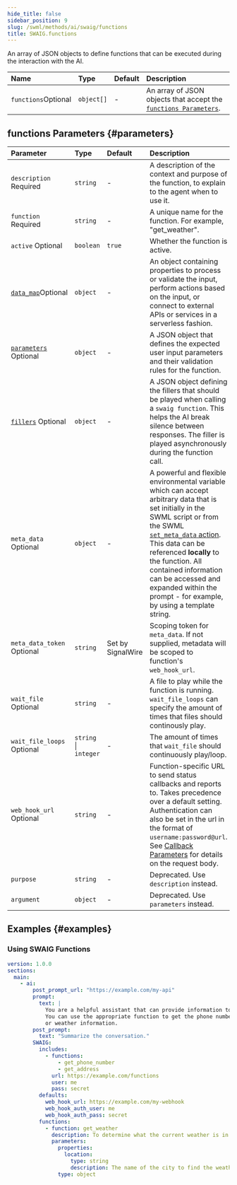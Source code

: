 ```yaml
---
hide_title: false
sidebar_position: 9
slug: /swml/methods/ai/swaig/functions
title: SWAIG.functions
---
```



An array of JSON objects to define functions that can be executed during the interaction with the AI.

| Name                                                      | Type       | Default | Description                                                                     |
|:----------------------------------------------------------|:-----------|:--------|:--------------------------------------------------------------------------------|
| `functions`<span className="optional-arg">Optional</span> | `object[]` | -       | An array of JSON objects that accept the [`functions Parameters`](#parameters). |


## **functions Parameters** {#parameters}

| Parameter                                                                                 | Type                    | Default           | Description                                                                                                                                                                                                                                                                                                                                                                                      |
| :---------------------------------------------------------------------------------------- | :---------------------- | :---------------- | :----------------------------------------------------------------------------------------------------------------------------------------------------------------------------------------------------------------------------------------------------------------------------------------------------------------------------------------------------------------------------------------------- |
| `description` <span className="required-arg">Required</span>                              | `string`                | -                 | A description of the context and purpose of the function, to explain to the agent when to use it.                                                                                                                                                                                                                                                                                                |
| `function` <span className="required-arg">Required</span>                                 | `string`                | -                 | A unique name for the function. For example, "get_weather".                                                                                                                                                                                                                                                                                                                                      |
| `active` <span className="optional-arg">Optional</span>                                   | `boolean`               | `true`            | Whether the function is active.                                                                                                                                                                                                                                                                                                                                                                  |
| [`data_map`](./ai_swaig.data_map/index.mdx)<span className="optional-arg">Optional</span> | `object`                | -                 | An object containing properties to process or validate the input, perform actions based on the input, or connect to external APIs or services in a serverless fashion.                                                                                                                                                                                                                           |
| [`parameters`](./parameters/index.mdx) <span className="optional-arg">Optional</span>     | `object`                | -                 | A JSON object that defines the expected user input parameters and their validation rules for the function.                                                                                                                                                                                                                                                             |
| [`fillers`](./fillers.mdx) <span className="optional-arg">Optional</span>                                 | `object`                | -                 | A JSON object defining the fillers that should be played when calling a `swaig function`. This helps the AI break silence between responses. The filler is played asynchronously during the function call.                                                                                                                                                                                                                                                              | 
| `meta_data` <span className="optional-arg">Optional</span>                                | `object`                | -                 | A powerful and flexible environmental variable which can accept arbitrary data that is set initially in the SWML script or from the SWML [`set_meta_data` action](./ai_swaig.data_map/data_map.output.mdx#actions). This data can be referenced **locally** to the function. All contained information can be accessed and expanded within the prompt - for example, by using a template string. |
| `meta_data_token` <span className="optional-arg">Optional</span>                          | `string`                | Set by SignalWire | Scoping token for `meta_data`. If not supplied, metadata will be scoped to function's `web_hook_url`.                                                                                                                                                                                                                                                                                            |
| `wait_file` <span className="optional-arg">Optional</span>                                | `string`                | -                 | A file to play while the function is running. `wait_file_loops` can specify the amount of times that files should continously play.                                                                                                                                                                                                                                                              |
| `wait_file_loops` <span className="optional-arg">Optional</span>                          | `string`   \| `integer` | -                 | The amount of times that `wait_file` should continuously play/loop.                                                                                                                                                                                                                                                                                                                              |
| `web_hook_url` <span className="optional-arg">Optional</span>                             | `string`                | -                 | Function-specific URL to send status callbacks and reports to. Takes precedence over a default setting. Authentication can also be set in the url in the format of `username:password@url`. See [Callback Parameters](./functions.web_hook_url.mdx) for details on the request body.                                                                                                             |
| <span className="deprecated-arg">`purpose`</span>                                         | `string`                | -                 | <span className="deprecated-desc">Deprecated. Use `description` instead.</span>                                                                                                                                                                                                                                                                                                                  |
| <span className="deprecated-arg">`argument`</span>                                        | `object`                | -                 | <span className="deprecated-desc">Deprecated. Use `parameters` instead.</span>                                                                                                                                                                                                                                                                                                                   |


## **Examples** {#examples}

### Using SWAIG Functions

```yaml andJson
version: 1.0.0
sections:
  main:
    - ai:
        post_prompt_url: "https://example.com/my-api"
        prompt:
          text: |
            You are a helpful assistant that can provide information to users about a destination.
            You can use the appropriate function to get the phone number, address,
            or weather information.
        post_prompt:
          text: "Summarize the conversation."
        SWAIG:
          includes:
            - functions:
                - get_phone_number
                - get_address
              url: https://example.com/functions
              user: me
              pass: secret
          defaults:
            web_hook_url: https://example.com/my-webhook
            web_hook_auth_user: me
            web_hook_auth_pass: secret
          functions:
            - function: get_weather
              description: To determine what the current weather is in a provided location.
              parameters:
                properties:
                  location:
                    type: string
                    description: The name of the city to find the weather from.
                type: object
```